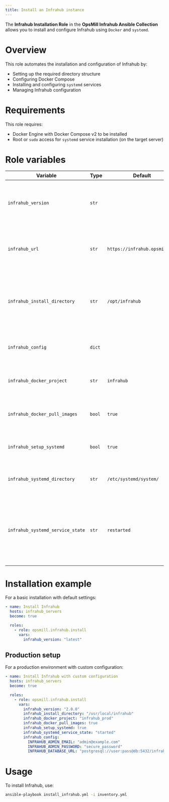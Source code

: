 ```yaml
---
title: Install an Infrahub instance
---
```



The **Infrahub Installation Role** in the **OpsMill Infrahub Ansible Collection** allows you to install and configure Infrahub using `Docker` and `systemd`.

# Overview

This role automates the installation and configuration of Infrahub by:

* Setting up the required directory structure
* Configuring Docker Compose
* Installing and configuring `systemd` services
* Managing Infrahub configuration

# Requirements

This role requires:

* Docker Engine with Docker Compose v2 to be installed
* Root or `sudo` access for `systemd` service installation (on the target server)

# Role variables

| Variable | Type | Default | Description |
|----------|------|---------|-------------|
| `infrahub_version` | `str` | | Version of Infrahub to install. Can be any Docker image tag name. |
| `infrahub_url` | `str` | `https://infrahub.opsmill.io` | URL from where to fetch the Infrahub docker-compose file. |
| `infrahub_install_directory` | `str` | `/opt/infrahub` | Install directory for the Infrahub files (docker-compose and configuration file). |
| `infrahub_config` | `dict` | | Environment variables to pass as configuration for Infrahub. |
| `infrahub_docker_project` | `str` | `infrahub` | Docker project name to use when starting Infrahub. |
| `infrahub_docker_pull_images` | `bool` | `true` | Whether to pull the required Docker images. |
| `infrahub_setup_systemd` | `bool` | `true` | Whether to install the `systemd` service for Infrahub. |
| `infrahub_systemd_directory` | `str` | `/etc/systemd/system/` | Where to install the `systemd` service unit file. |
| `infrahub_systemd_service_state` | `str` | `restarted` | Target state of the `systemd` service. Can be used to avoid starting Infrahub during the role's execution. |

# Installation example

<Tabs>
<TabItem value="quick-start" label="Quick start" default>

For a basic installation with default settings:

```yaml title="install_infrahub_minimal.yml"
- name: Install Infrahub
  hosts: infrahub_servers
  become: true

  roles:
    - role: opsmill.infrahub.install
      vars:
        infrahub_version: "latest"

```

</TabItem>
<TabItem value="production-setup" label="Production setup" default>

## Production setup

For a production environment with custom configuration:

```yaml title="install_infrahub_advanced.yml"
- name: Install Infrahub with custom configuration
  hosts: infrahub_servers
  become: true

  roles:
    - role: opsmill.infrahub.install
      vars:
        infrahub_version: "2.0.0"
        infrahub_install_directory: "/usr/local/infrahub"
        infrahub_docker_project: "infrahub_prod"
        infrahub_docker_pull_images: true
        infrahub_setup_systemd: true
        infrahub_systemd_service_state: "started"
        infrahub_config:
          INFRAHUB_ADMIN_EMAIL: "admin@example.com"
          INFRAHUB_ADMIN_PASSWORD: "secure_password"
          INFRAHUB_DATABASE_URL: "postgresql://user:pass@db:5432/infrahub"
```

</TabItem>
</Tabs>

# Usage

To install Infrahub, use:

```bash
ansible-playbook install_infrahub.yml -i inventory.yml
```